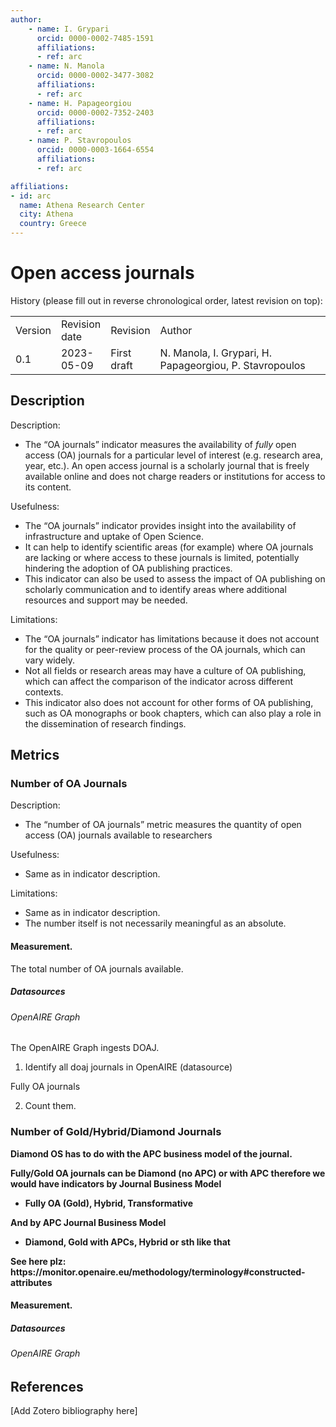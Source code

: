 ```yaml
---
author:
    - name: I. Grypari
      orcid: 0000-0002-7485-1591
      affiliations:
      - ref: arc
    - name: N. Manola
      orcid: 0000-0002-3477-3082
      affiliations:
      - ref: arc
    - name: H. Papageorgiou
      orcid: 0000-0002-7352-2403
      affiliations:
      - ref: arc
    - name: P. Stavropoulos
      orcid: 0000-0003-1664-6554
      affiliations:
      - ref: arc

affiliations:
- id: arc
  name: Athena Research Center
  city: Athena
  country: Greece
---
```


# Open access journals {#open-access-journals .unnumbered}

History (please fill out in reverse chronological order, latest revision on top):

|         |               |             |                                                         |
|---------|---------------|-------------|---------------------------------------------------------|
| Version | Revision date | Revision    | Author                                                  |
| 0.1     | 2023-05-09    | First draft | N. Manola, I. Grypari, H. Papageorgiou, P. Stavropoulos |

## Description

Description:

-   The "OA journals" indicator measures the availability of *fully* open access (OA) journals for a particular level of interest (e.g. research area, year, etc.). An open access journal is a scholarly journal that is freely available online and does not charge readers or institutions for access to its content.

Usefulness:

-   The "OA journals" indicator provides insight into the availability of infrastructure and uptake of Open Science.
-   It can help to identify scientific areas (for example) where OA journals are lacking or where access to these journals is limited, potentially hindering the adoption of OA publishing practices.
-   This indicator can also be used to assess the impact of OA publishing on scholarly communication and to identify areas where additional resources and support may be needed.

Limitations:

-   The "OA journals" indicator has limitations because it does not account for the quality or peer-review process of the OA journals, which can vary widely.
-   Not all fields or research areas may have a culture of OA publishing, which can affect the comparison of the indicator across different contexts.
-   This indicator also does not account for other forms of OA publishing, such as OA monographs or book chapters, which can also play a role in the dissemination of research findings.

## Metrics

### Number of OA Journals

Description:

-   The "number of OA journals" metric measures the quantity of open access (OA) journals available to researchers

Usefulness:

-   Same as in indicator description.

Limitations:

-   Same as in indicator description.
-   The number itself is not necessarily meaningful as an absolute.

#### Measurement.

The total number of OA journals available.

##### Datasources

###### OpenAIRE Graph

The OpenAIRE Graph ingests DOAJ.

1.  Identify all doaj journals in OpenAIRE (datasource)

Fully OA journals

2.  Count them.

### Number of Gold/Hybrid/Diamond Journals

**Diamond OS has to do with the APC business model of the journal.**

**Fully/Gold OA journals can be Diamond (no APC) or with APC therefore we would have indicators by Journal Business Model**

-   **Fully OA (Gold), Hybrid, Transformative**

**And by APC Journal Business Model**

-   **Diamond, Gold with APCs, Hybrid or sth like that**

**See here plz: https://monitor.openaire.eu/methodology/terminology\#constructed-attributes**

#### Measurement.

##### Datasources

###### OpenAIRE Graph

## References

\[Add Zotero bibliography here\]
